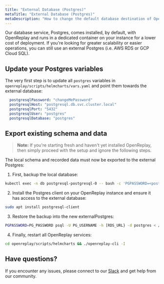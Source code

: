 ```yaml
---
title: "External Database (Postgres)"
metaTitle: "External Database (Postgres)"
metaDescription: "How to change the default database destination of OpenReplay and use an external one."
---
```


Our database service, Postgres, comes installed, by default, with OpenReplay and runs in a dedicated container on your instance for a lower cost of deployment. If you're looking for greater scalability or easier operations, you can still use an external Postgres (i.e. AWS RDS or GCP Cloud SQL).

## Update your Postgres variables

The very first step is to update all `postgres` variables in `openreplay/scripts/helmcharts/vars.yaml` and point them towards the external database:

```yaml
  postgresqlPassword: "changeMePassword"
  postgresqlHost: "postgresql.db.svc.cluster.local"
  postgresqlPort: "5432"
  postgresqlUser: "postgres"
  postgresqlDatabase: "postgres"
```

## Export existing schema and data

> **Note:** If you're starting fresh and haven't yet installed OpenReplay, then simply proceed with the setup and ignore the following steps.

The local schema and recorded data must now be exported to the external Postgres:

1. First, backup the local database:

```bash
kubectl exec -n db postgresql-postgresql-0 -- bash -c 'PGPASSWORD=<postgresPassword from vars.yaml> pg_dumpall -U postgres '"  > ~/path/to/dump.sql
```

2. Install the Postgres client on your OpenReplay instance and ensure it has access to the external database:

```bash
sudo apt install postgresql-client
```
   
3. Restore the backup into the new externalPostgres:

```bash
PGPASSWORD=PG_PASSWORD psql -U PG_USERNAME -h [RDS_URL} -d postgres < /path/to/dump.sql
```

4. Finally, restart all OpenReplay services:

```bash
cd openreplay/scripts/helmcharts && ./openreplay-cli -I
```

## Have questions?

If you encounter any issues, please connect to our [Slack](https://slack.openreplay.com) and get help from our community.
